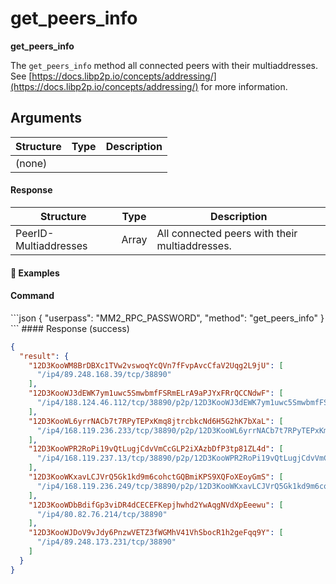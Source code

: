 
# get\_peers\_info

**get\_peers\_info**

The `get_peers_info` method all connected peers with their multiaddresses. See [https://docs.libp2p.io/concepts/addressing/](https://docs.libp2p.io/concepts/addressing/) for more information.

## Arguments

| Structure | Type | Description |
| --------- | ---- | ----------- |
| (none)    |      |             |

#### Response

| Structure             | Type  | Description                                    |
| --------------------- | ----- | ---------------------------------------------- |
| PeerID-Multiaddresses | Array | All connected peers with their multiaddresses. |

#### 📌 Examples

#### Command

<CodeGroup title="" tag="POST" label="get_peers_info" mm2MethodDecorate="true">
  ```json
  {
    "userpass": "MM2_RPC_PASSWORD",
    "method": "get_peers_info"
  }
  ```
</CodeGroup>

<CollapsibleSection expandedText="Hide Response" collapsedText="Show Response">
  #### Response (success)

  ```json
  {
    "result": {
      "12D3KooWM8BrDBXc1TVw2vswoqYcQVn7fFvpAvcCfaV2Uqg2L9jU": [
        "/ip4/89.248.168.39/tcp/38890"
      ],
      "12D3KooWJ3dEWK7ym1uwc5SmwbmfFSRmELrA9aPJYxFRrQCCNdwF": [
        "/ip4/188.124.46.112/tcp/38890/p2p/12D3KooWJ3dEWK7ym1uwc5SmwbmfFSRmELrA9aPJYxFRrQCCNdwF"
      ],
      "12D3KooWL6yrrNACb7t7RPyTEPxKmq8jtrcbkcNd6H5G2hK7bXaL": [
        "/ip4/168.119.236.233/tcp/38890/p2p/12D3KooWL6yrrNACb7t7RPyTEPxKmq8jtrcbkcNd6H5G2hK7bXaL"
      ],
      "12D3KooWPR2RoPi19vQtLugjCdvVmCcGLP2iXAzbDfP3tp81ZL4d": [
        "/ip4/168.119.237.13/tcp/38890/p2p/12D3KooWPR2RoPi19vQtLugjCdvVmCcGLP2iXAzbDfP3tp81ZL4d"
      ],
      "12D3KooWKxavLCJVrQ5Gk1kd9m6cohctGQBmiKPS9XQFoXEoyGmS": [
        "/ip4/168.119.236.249/tcp/38890/p2p/12D3KooWKxavLCJVrQ5Gk1kd9m6cohctGQBmiKPS9XQFoXEoyGmS"
      ],
      "12D3KooWDbBdifGp3viDR4dCECEFKepjhwhd2YwAqgNVdXpEeewu": [
        "/ip4/80.82.76.214/tcp/38890"
      ],
      "12D3KooWJDoV9vJdy6PnzwVETZ3fWGMhV41VhSbocR1h2geFqq9Y": [
        "/ip4/89.248.173.231/tcp/38890"
      ]
    }
  }
  ```
</CollapsibleSection>
